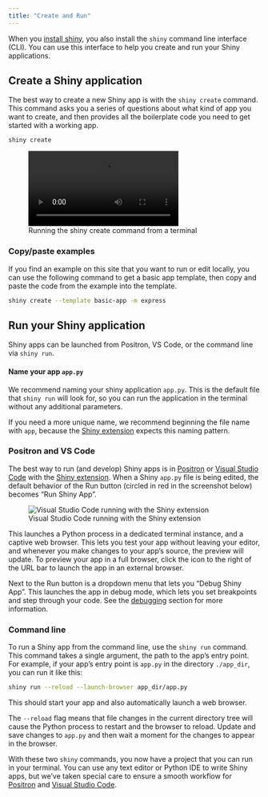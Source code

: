 ```yaml
---
title: "Create and Run"
---
```


When you [install shiny](get-started/install.qmd), you also install the `shiny` command line interface (CLI).
You can use this interface to help you create and run your Shiny applications.

## Create a Shiny application

The best way to create a new Shiny app is with the `shiny create` command.
This command asks you a series of questions about what kind of app you want to create,
and then provides all the boilerplate code you need to get started with a working app.

```bash
shiny create
```

![Running the shiny create command from a terminal](/docs/assets/shiny-create.mp4){class="img-shadow"}

::: callout-tip
### Copy/paste examples

If you find an example on this site that you want to run or edit locally,
you can use the following command to get a basic app template,
then copy and paste the code from the example into the template.

```bash
shiny create --template basic-app -m express
```
:::


## Run your Shiny application

Shiny apps can be launched from Positron, VS Code, or the command line via `shiny run`.

::: {.callout-tip}
#### Name your app `app.py`

We recommend naming your shiny application `app.py`.
This is the default file that `shiny run` will look for, so you can run the application in the terminal without any additional parameters.

If you need a more unique name, we recommend beginning the file name with `app`, because the [Shiny extension](#positron-and-vs-code) expects this naming pattern.
:::

### Positron and VS Code

The best way to run (and develop) Shiny apps is in [Positron][positron] or [Visual Studio Code][vscode] with the [Shiny extension][vscode-shiny].
When a Shiny `app.py` file is being edited, the default behavior of the Run button (circled in red in the screenshot below) becomes "Run Shiny App".

![Visual Studio Code running with the Shiny extension](assets/positron-run.png)

This launches a Python process in a dedicated terminal instance, and a captive web browser.
This lets you test your app without leaving your editor, and whenever you make changes to your app's source, the preview will update. To preview your app in a full browser, click the icon to the right of the URL bar to launch the app in an external browser.

Next to the Run button is a dropdown menu that lets you "Debug Shiny App". This launches the app in debug mode, which lets you set breakpoints and step through your code.
See the [debugging](debug.qmd) section for more information.

### Command line

To run a Shiny app from the command line, use the `shiny run` command.
This command takes a single argument, the path to the app's entry point.
For example, if your app's entry point is `app.py` in the directory `./app_dir`, you can run it like this:

```bash
shiny run --reload --launch-browser app_dir/app.py
```

This should start your app and also automatically launch a web browser.

The `--reload` flag means that file changes in the current directory tree will cause the Python process to restart and the browser to reload.
Update and save changes to `app.py` and then wait a moment for the changes to appear in the browser.

With these two `shiny` commands, you now have a project that you can run in your terminal.
You can use any text editor or Python IDE to write Shiny apps, but we've taken special care to ensure a smooth workflow for [Positron][positron] and [Visual Studio Code][vscode].

[positron]: https://positron.posit.co/
[vscode]: https://code.visualstudio.com/
[vscode-shiny]: https://marketplace.visualstudio.com/items?itemName=posit.shiny
[vscode-python]: https://marketplace.visualstudio.com/items?itemName=ms-python.python
